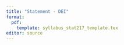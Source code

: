 ```yaml
---
title: "Statement - DEI"
format:
  pdf:
    template: syllabus_stat217_template.tex
editor: source
---
```



\begin{center}
{\large { \scshape  Statistics 217-006: Fall 2018 \\
TRAP 225 \\
MWF: 9:00-9:50 AM}}
\end{center}

\begin{framed}
\begin{tabular}[h]{rl}
\textbf{Course Instructor:} & Christian Stratton, Wilson 1-135 \\
\textbf{Email:} & \verb+christianstratton@montana.edu+\\
\textbf{Office Hours:} & TBD, by appt. \\
\textbf{MLC:} & \textbf{T}: 12-1\\
\textbf{Course Supervisor:} & Dr. Mark Greenwood, Wilson Hall 2-228\\
\textbf{Email:} & \verb+greenwood@math.montana.edu+\\
\end{tabular}
\end{framed}


\begin{itemize}

\item {\bf Required Text:} Greenwood M. (2018), {\it Intermediate Statistics with} { \sf R}, Version 1.0 (Fall 2018). 
\begin{itemize}
\item Available in the MSU bookstore in color print $\approx \$33$. If sold out, you may request a special order form in the bookstore and a copy of the text will be printed for you within 24 hours. 
\item And/or for digital download:\\
html: \url{http://www.math.montana.edu/courses/s217/documents/_book/}\\
PDF: \url{https://scholarworks.montana.edu/xmlui/handle/1/2999}
\end{itemize}


\item \textbf{Required Software:} We will use the statistical software \includegraphics[height = 1em]{Rlogo.png} for this course. 
\begin{itemize}
  \item Download \includegraphics[height = 1em]{Rlogo.png} for free for any operating system from here: \url{http://cran.r-project.org}.  
  \item We will use \includegraphics[height = 1.5em]{RStudio-Logo-Blue-Gradient.png} as a GUI for running \includegraphics[height = 1em]{Rlogo.png}. \\
  Download from here: \url{http://www.rstudio.com/products/rstudio/download}. 
  \item \includegraphics[height = 1em]{Rlogo.png} is available on computers located in Reid and Roberts hall. 
  \item If you do not have a personal computer, do not wish to download \includegraphics[height = 1em]{Rlogo.png} on your personal computer, or have problems with your installation of \includegraphics[height = 1em]{Rlogo.png} you must use the computer lab computers. \textbf{Not getting \includegraphics[height = 1em]{Rlogo.png} to work on your computer is not an excuse for failing to complete work.}
\end{itemize}

\item {\bf Course Website:} We will be using Brightspace LE (Desire2Learn) as our course website (site: \verb+http://ecat.montana.edu+). I will use D2L to manage your grades, post files, and make announcements about the schedule. 

\begin{center}
{ \Large \scshape Let me know ASAP if you have problems getting into D2L}
\end{center}
\item {\bf Prerequisite:} Successful completion of STAT 216. This course was designed to accommodate students who have taken any version of STAT 216 offered at MSU. We will discuss concepts from a traditional and a permutation perspective. 

\item {\bf Course Objective:} I hope you will leave this semester with a basic understanding of the linear modeling framework, with improved statistical thinking and ability to communicate results, and have a basic working knowledge of \includegraphics[height = 1em]{Rlogo.png}. This Quantitative course has the following learning outcomes: 

\begin{itemize}
  
  \item The student will be able to conduct one and two-sample tests and associated confidence intervals for means and proportions using \includegraphics[height = 1em]{Rlogo.png} (Chapters 0-1).
  \item The student will be able to to make comparisons among groups of means using analysis of variance. This includes performing and interpreting One-Way and Two-Way Anova tests (Chapters 2-3).
  \item The student will be able to investigate relationships between two categorical variables using contingency tables. This includes performing and interpreting $\chi^2$-tests (Chapter 4). 
  \item The student will be able to assess linear relationships between two continuous variables using Pearson's correlation coefficient and simple linear regression (Chapter 5).
  \item The student will be able to investigate relationships between a response and an explanatory variable of interest after accounting for confounding variables. This includes estimating and interpreting multiple linear regression models (Chapters 6-7). 
  \item The student will be able to conduct these analyses using statistical software.
  \item	Perform and interpret a One-Way ANOVA test
  \item	Perform and interpret a Two-Way ANOVA test
  \item	Estimate and interpret a multiple linear regression model
  \item	Perform and interpret a Chi-square test
  \item	Use statistical software to do all the previous analyses
  

\end{itemize}
 
 \item {\bf Grading:}
There will be three exams which will count as 65\% of your grade.
Quizzes, homework, and projects will make up the remaining 35\%.
{\bf Makeup exams must be arranged with me at least a week in advance, and will only be considered for extreme circumstances.}

\begin{itemize}
	\item Quizzes/Homework- 23\% (Q = 10\%, H = 13\%)
	\item *For each day HW is late, 10\% will be deducted
    \item Projects - (12\%) Projects will use the {\sf R} statistical package.
	\item Exam 1 - 20\% 
	\item Exam 2 - 20\%
	\item Final Exam - 25\% (Cumulative)

\end{itemize}
{\bf Grade Cut-Offs:}
\begin{table}[h]
\begin{center}
\begin{tabular}{c|c|c|c|c|c|c|c|c|c}
100-93\% & 93-90\% & 90-87\% & 87-83\% & 83-80\% &
80-77\% & 77-73\% & 73-70\% & 70-60\%  & $<$ 60\% \\ \hline
A & A- & B+ & B & B- & C+ & C & C- & D & F \\
\end{tabular}
\end{center}
\end{table}%

\vspace{-.2in}


\item {\bf Homework and Projects:}  Approximately 8 homeworks and 3 group projects. You may choose your own groups. Groups must have 2-4 people. 
\begin{itemize}
  \item You may always use \includegraphics[height = 1em]{Rlogo.png} for calculations unless specified otherwise. {\bf Whenever you do include software output in your assignment, you must indicate clearly what the answer to the question is in a coherent sentence.}
\end{itemize}

\item {\bf Quizzes:} Quizzes will be given (un)announced. Some quizzes will involve group collaboration and/or take-home components, although most will be completed before class online. Expect frequent quizzes to provide you with a check of your preparation for class and as a review of recent material. Make-up quizzes may be arranged if I am contacted in advance. {\bf Expect to complete a short 3-5 question quiz over the assigned reading before class each day.}

\item {\bf Availability of Help in the MLC:}
The Math Learning Center (MLC) is open Monday - Thursday 9:00 a.m. - 7:00 p.m. and Friday 9:00 a.m. - 3:00 p.m.  It is staffed with statistics tutors during these hours. {\bf You will NOT be allowed into the MLC unless you have your CAT card with you!}

\item {\bf Disruptive Behavior:}  Will not be tolerated!  Montana State University expects all students to conduct themselves as honest, responsible and law-abiding members of the academic community and to respect the rights of other students, members of the faculty and staff and the public to use, enjoy and participate in the University programs and facilities.  For additional information reference \verb+www2.montana.edu/policy/student_conduct/cg600.html+

\item {\bf Math Sciences Departmental Policies:}
  \begin{itemize}
  \item The math office cannot accept assignments and cannot answer
    questions about grades.
  \item If you want to see your final exam, you need to provide the
    instructor with a self-addressed stamped envelope (6.5 by 9.5 in
    or bigger) before the scheduled final exam time.
  \end{itemize}

\item {\bf Behavioral Expectations:} Montana State University expects all students to conduct themselves as
honest, responsible and law-abiding members of the academic community
and to respect the rights of other students, members of the faculty
and staff and the public.

\item {\bf Collaboration:} University policy states that, unless otherwise specified, students
may not collaborate on graded material.  Any exceptions to this policy
will be stated explicitly for individual assignments.  If you have any
questions about the limits of collaboration, you are expected to ask
for clarification.


\item {\bf Plagiarism:} Paraphrasing or quoting another's work without citing the source is a form of academic misconduct.  Even inadvertent or unintentional misuse or appropriation of another's work (such as relying heavily on source
material that is not expressly acknowledged) is considered plagiarism. If you have any questions about using and citing sources, you are expected to ask for clarification.

\item {\bf Academic Misconduct:} Section 420 of the Student Conduct Code describes academic misconduct
as including but not limited to plagiarism, cheating, multiple
submissions, or facilitating others' misconduct.  Possible sanctions
for academic misconduct range from an oral reprimand to expulsion from
the university.

Section 430 of the Student Code allows the instructor to impose the
following sanctions for academic misconduct: oral reprimand; written
reprimand; an assignment to repeat the work or an alternate
assignment; a lower or failing grade on the particular assignment or
test; or a lower grade or failing grade in the course.  More serious
sanctions require a Conduct Board hearing.


\item {\bf Disabilities:} If you have a documented disability for which you are or may be
requesting an accommodation(s), please  contact your
instructor and Disabled Student Services as soon as possible.

%\item Email Policy\\
%We expect that you will check your university email at least every \underbar{\hspace{.3in}} days.

\item {\bf Academic Expectations:} Section 310.00 in the MSU Conduct Guidelines states that students must:
\begin{enumerate}
  \item  be prompt and regular in attending classes;
  \item  be well prepared for classes;
  \item  submit required assignments in a timely manner;
  \item  take exams when scheduled.  Exceptions:
    \begin{itemize}
    \item a conflict with an exam in another class
    \item university-sponsored activities (athletes, field trips)
    \item military obligations
    \item illness
    \item death or illness in the immediate family
    \item other family emergency
    \item emergency which is out of your control
    \end{itemize}
    Documentation will be required.  Work schedule is NOT
    a valid excuse. Leaving early at the end of the semester is NOT a
    valid excuse.
  \item  act in a respectful manner toward other students and the
    instructor and in a way that does not detract from the learning
    experience; and
  \item  make and keep appointments when necessary to meet with the instructor.
\end{enumerate}
  {\bf Cell phones must be turned off in class, and are not permitted during exams.}

\item {\bf Student Educational Records:} 
All records related to this course are confidential and will not be
shared with anyone, including parents, without a signed, written
release. Students have the right to access their educational records by
appointment.  This information is protected by the Family Educational
Rights and Privacy Act (FERPA).  For more information contact the Dean
of Students office at 994-2826.

\end{itemize}

\noindent \emph{I reserve the right to make changes to the syllabus as needed and will make a note of such changes either in class or on D2L.}


